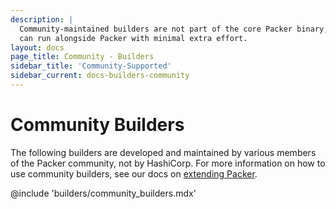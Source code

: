 ```yaml
---
description: |
  Community-maintained builders are not part of the core Packer binary, but
  can run alongside Packer with minimal extra effort.
layout: docs
page_title: Community - Builders
sidebar_title: 'Community-Supported'
sidebar_current: docs-builders-community
---
```


# Community Builders

The following builders are developed and maintained by various members of the
Packer community, not by HashiCorp. For more information on how to use community
builders, see our docs on [extending Packer](/docs/extending/index.html).

@include 'builders/community_builders.mdx'
